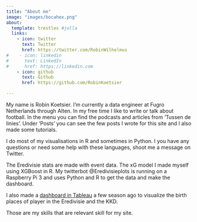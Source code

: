 ```yaml
---
title: "About me"
image: "images/bocahex.png"
about:
  template: trestles #jolla
  links:
    - icon: twitter
      text: Twitter
      href: https://twitter.com/RobinWilhelmus
#    - icon: linkedin
#      text: LinkedIn
#      href: https://linkedin.com
    - icon: github
      text: Github
      href: https://github.com/RobinKoetsier

---
```


My name is Robin Koetsier. I'm currently a data engineer at Fugro Netherlands through Alten. In my free time I like to write or talk about football. In the menu you can find the podcasts and articles from 'Tussen de linies'. Under 'Posts' you can see the few posts I wrote for this site and I also made some tutorials.

I do most of my visualisations in R and sometimes in Python. I you have any questions or need some help with these languages, shoot me a message on Twitter. 

The Eredivisie stats are made with event data. The xG model I made myself using XGBoost in R. My twitterbot @Eredivisieplots is running on a Raspberry Pi 3 and uses Python and R to get the data and make the dashboard. 

I also made a [dashboard in Tableau]("https://public.tableau.com/app/profile/robin.koetsier/viz/SpelersAlles/Dashboard1?publish=yes") a few season ago to visualize the birth places of player in the Eredivisie and the KKD.

Those are my skills that are relevant skill for my site. 
